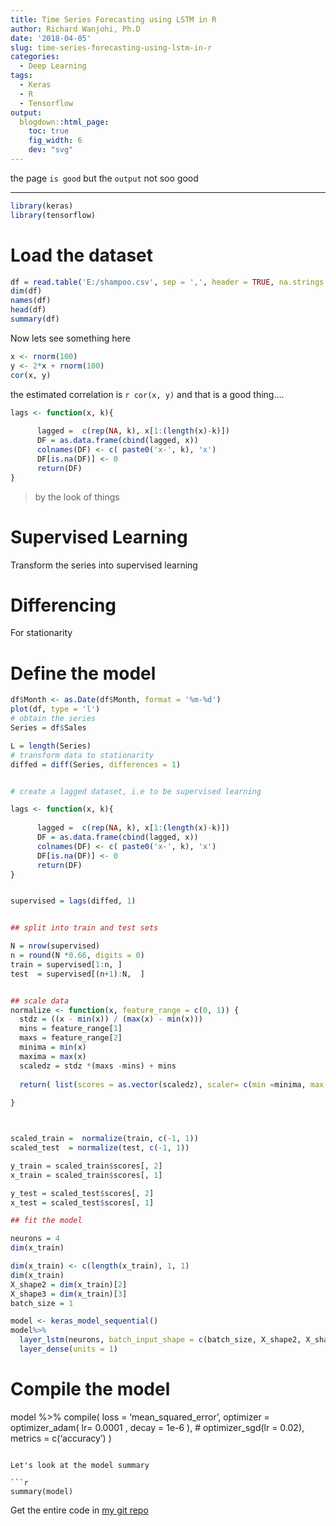 ```yaml
---
title: Time Series Forecasting using LSTM in R
author: Richard Wanjohi, Ph.D
date: '2018-04-05'
slug: time-series-forecasting-using-lstm-in-r
categories:
  - Deep Learning
tags:
  - Keras
  - R
  - Tensorflow
output:
  blogdown::html_page:
    toc: true
    fig_width: 6
    dev: "svg"
---
```


the page `is good` but the `output` not soo good 

<!--more-->

***


```r
library(keras)
library(tensorflow)

```

# Load the dataset
```r
df = read.table('E:/shampoo.csv', sep = ',', header = TRUE, na.strings = 'NULL')
dim(df)
names(df)
head(df)
summary(df)

```



Now lets see something here


```r
x <- rnorm(100)
y <- 2*x + rnorm(100)
cor(x, y)
```

the estimated correlation is `r cor(x, y)` and that is a good thing....


```r

lags <- function(x, k){
    
      lagged =  c(rep(NA, k), x[1:(length(x)-k)])
      DF = as.data.frame(cbind(lagged, x))
      colnames(DF) <- c( paste0('x-', k), 'x')
      DF[is.na(DF)] <- 0
      return(DF)
}
```

> by the look of things


# Supervised Learning

Transform the series into supervised learning

# Differencing 

For stationarity 

# Define the model
```r
df$Month <- as.Date(df$Month, format = '%m-%d')
plot(df, type = 'l')
# obtain the series
Series = df$Sales

L = length(Series)
# transform data to stationarity
diffed = diff(Series, differences = 1)


# create a lagged dataset, i.e to be supervised learning

lags <- function(x, k){
    
      lagged =  c(rep(NA, k), x[1:(length(x)-k)])
      DF = as.data.frame(cbind(lagged, x))
      colnames(DF) <- c( paste0('x-', k), 'x')
      DF[is.na(DF)] <- 0
      return(DF)
}


supervised = lags(diffed, 1)


## split into train and test sets

N = nrow(supervised)
n = round(N *0.66, digits = 0)
train = supervised[1:n, ]
test  = supervised[(n+1):N,  ]


## scale data
normalize <- function(x, feature_range = c(0, 1)) {
  stdz = ((x - min(x)) / (max(x) - min(x)))
  mins = feature_range[1]
  maxs = feature_range[2]
  minima = min(x)
  maxima = max(x)
  scaledz = stdz *(maxs -mins) + mins
  
  return( list(scores = as.vector(scaledz), scaler= c(min =minima, max = maxima)) )
  
}



scaled_train =  normalize(train, c(-1, 1))
scaled_test  = normalize(test, c(-1, 1))

y_train = scaled_train$scores[, 2]
x_train = scaled_train$scores[, 1]

y_test = scaled_test$scores[, 2]
x_test = scaled_test$scores[, 1]

## fit the model

neurons = 4
dim(x_train)

dim(x_train) <- c(length(x_train), 1, 1)
dim(x_train)
X_shape2 = dim(x_train)[2]
X_shape3 = dim(x_train)[3]
batch_size = 1

```




```r

model <- keras_model_sequential() 
model%>%
  layer_lstm(neurons, batch_input_shape = c(batch_size, X_shape2, X_shape3), stateful= TRUE)%>%
  layer_dense(units = 1)
```

# Compile the model


model %>% compile(
  loss = 'mean_squared_error',
  optimizer = optimizer_adam( lr= 0.0001 , decay = 1e-6 ),  #  optimizer_sgd(lr = 0.02),
  metrics = c('accuracy')
)

```

Let's look at the model summary

```r
summary(model)
```



Get the entire code in [my git repo](https://github.com/rwanjohi/Keras-in-R)

